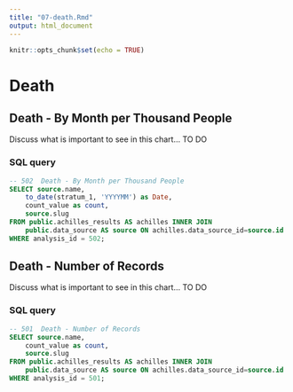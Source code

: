 ```yaml
---
title: "07-death.Rmd"
output: html_document
---
```


```r
knitr::opts_chunk$set(echo = TRUE)
```

# Death

## Death - By Month per Thousand People

Discuss what is important to see in this chart... TO DO

### SQL query

```sql
-- 502  Death - By Month per Thousand People
SELECT source.name,
    to_date(stratum_1, 'YYYYMM') as Date,
    count_value as count, 
    source.slug
FROM public.achilles_results AS achilles INNER JOIN 
	public.data_source AS source ON achilles.data_source_id=source.id
WHERE analysis_id = 502;
```

## Death - Number of Records

Discuss what is important to see in this chart... TO DO

### SQL query

```sql
-- 501  Death - Number of Records
SELECT source.name,
    count_value as count, 
    source.slug
FROM public.achilles_results AS achilles INNER JOIN 
	public.data_source AS source ON achilles.data_source_id=source.id
WHERE analysis_id = 501;
```